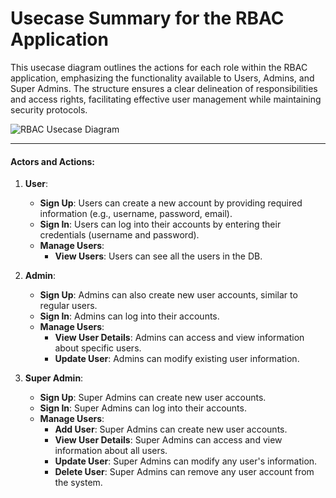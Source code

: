 
<Meta title="Usecase" />

# Usecase Summary for the RBAC Application

This usecase diagram outlines the actions for each role within the RBAC application, emphasizing the functionality available to Users, Admins, and Super Admins. The structure ensures a clear delineation of responsibilities and access rights, facilitating effective user management while maintaining security protocols.

![RBAC Usecase Diagram](https://raw.githubusercontent.com/vivekkv178/cdn/main/rbac/Usecase.png)

---

#### Actors and Actions:

1. **User**:

   - **Sign Up**: Users can create a new account by providing required information (e.g., username, password, email).
   - **Sign In**: Users can log into their accounts by entering their credentials (username and password).
   - **Manage Users**:
     - **View Users**: Users can see all the users in the DB.

2. **Admin**:

   - **Sign Up**: Admins can also create new user accounts, similar to regular users.
   - **Sign In**: Admins can log into their accounts.
   - **Manage Users**:
     - **View User Details**: Admins can access and view information about specific users.
     - **Update User**: Admins can modify existing user information.

3. **Super Admin**:
   - **Sign Up**: Super Admins can create new user accounts.
   - **Sign In**: Super Admins can log into their accounts.
   - **Manage Users**:
     - **Add User**: Super Admins can create new user accounts.
     - **View User Details**: Super Admins can access and view information about all users.
     - **Update User**: Super Admins can modify any user's information.
     - **Delete User**: Super Admins can remove any user account from the system.
